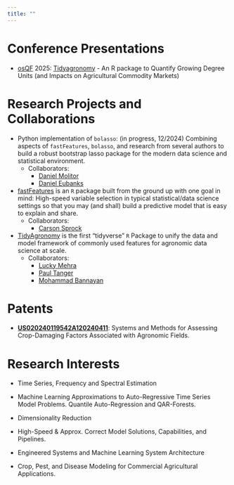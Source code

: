 ```yaml
---
title: ""
---
```


# Conference Presentations

-   [osQF](https://www.osqf.org/) 2025: [Tidyagronomy](https://docs.google.com/presentation/d/1u3HbP-FiQe6QhLHCFn73zlCKUTz2Yk56GsjjJxOb3P8/edit?usp=sharing) - An R package to Quantify Growing Degree Units (and Impacts on Agricultural Commodity Markets)

# Research Projects and Collaborations

-   Python implementation of `bolasso`: (in progress, 12/2024) Combining aspects of `fastFeatures`, `bolasso`, and research from several authors to build a robust bootstrap lasso package for the modern data science and statistical environment.
    -   Collaborators:
        -   [Daniel Molitor](https://www.dmolitor.com/){target="_blank"}
        -   [Daniel Eubanks](https://www.linkedin.com/in/james-daniel-eubanks/){target="_blank"}
-   [fastFeatures](https://github.com/jameshorine/fastFeatures) is an `R` package built from the ground up with one goal in mind: High-speed variable selection in typical statistical/data science settings so that you may (and shall) build a predictive model that is easy to explain and share.
    -   Collaborators:
        -   [Carson Sprock](https://www.linkedin.com/in/carson-sprock-68571732/)
-   [TidyAgronomy](https://github.com/modern-agronomy/tidyagronomy) is the first “tidyverse” `R` Package to unify the data and model framework of commonly used features for agronomic data science at scale.
    -   Collaborators:
        -   [Lucky Mehra](https://www.researchgate.net/profile/Lucky-Mehra)
        -   [Paul Tanger](https://www.linkedin.com/in/paultanger/)
        -   [Mohammad Bannayan](https://scholar.google.com/citations?user=IVd2mBUAAAAJ&hl=en)

# Patents

-   [**US020240119542A120240411**](https://patentimages.storage.googleapis.com/1b/af/2e/60fd122f1f4990/US20240119542A1.pdf){target="_blank"}: Systems and Methods for Assessing Crop-Damaging Factors Associated with Agronomic Fields.

# Research Interests

-   Time Series, Frequency and Spectral Estimation

-   Machine Learning Approximations to Auto-Regressive Time Series Model Problems. Quantile Auto-Regression and QAR-Forests.

-   Dimensionality Reduction

-   High-Speed & Approx. Correct Model Solutions, Capabilities, and Pipelines.

-   Engineered Systems and Machine Learning System Architecture

-   Crop, Pest, and Disease Modeling for Commercial Agricultural Applications.
